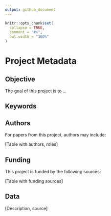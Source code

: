 ```yaml
---
output: github_document
---
```


<!-- README.md is generated from README.Rmd. Please edit that file -->

```r
knitr::opts_chunk$set(
  collapse = TRUE,
  comment = "#>",
  out.width = "100%"
)
```

# Project Metadata

## Objective

The goal of this project is to ...

## Keywords

## Authors

For papers from this project, authors may include: 

[Table with authors, roles]

## Funding

This project is funded by the following sources: 

[Table with funding sources]

## Data

[Description, source]





